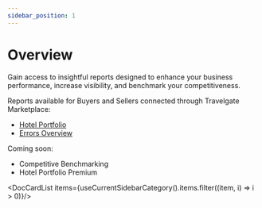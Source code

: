 ```yaml
---
sidebar_position: 1
---
```


# Overview


Gain access to insightful reports designed to enhance your business performance, increase visibility, and benchmark your competitiveness.

Reports available for Buyers and Sellers connected through Travelgate Marketplace:

- [Hotel Portfolio](/kb/app-features/insights/hotel-portfolio)
- [Errors Overview](/kb/app-features/insights/errors-overview)

Coming soon:
- Competitive Benchmarking
- Hotel Portfolio Premium



<DocCardList items={useCurrentSidebarCategory().items.filter((item, i) => i > 0)}/>
